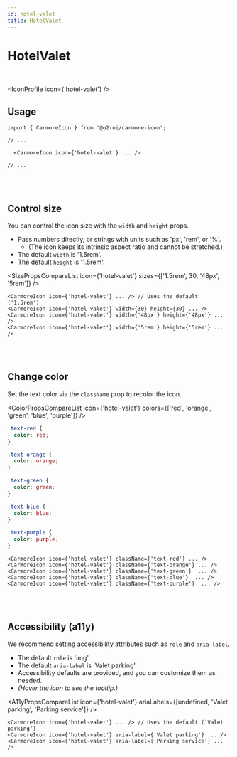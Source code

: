 ```yaml
---
id: hotel-valet
title: HotelValet
---
```




# HotelValet

<br />

<IconProfile icon={'hotel-valet'} />

## Usage

```tsx
import { CarmoreIcon } from '@o2-ui/carmore-icon';

// ...

  <CarmoreIcon icon={'hotel-valet'} ... />

// ...
```

<br />
<br />

## Control size

You can control the icon size with the `width` and `height` props.

- Pass numbers directly, or strings with units such as 'px', 'rem', or '%'.
  - (The icon keeps its intrinsic aspect ratio and cannot be stretched.)
- The default `width` is '1.5rem'.
- The default `height` is '1.5rem'.

<SizePropsCompareList icon={'hotel-valet'} sizes={['1.5rem', 30, '48px', '5rem']} />

```tsx
<CarmoreIcon icon={'hotel-valet'} ... /> // Uses the default ('1.5rem')
<CarmoreIcon icon={'hotel-valet'} width={30} height={30} ... />
<CarmoreIcon icon={'hotel-valet'} width={'48px'} height={'48px'} ... />
<CarmoreIcon icon={'hotel-valet'} width={'5rem'} height={'5rem'} ... />
```

<br />
<br />

## Change color

Set the text color via the `className` prop to recolor the icon.

<ColorPropsCompareList icon={'hotel-valet'} colors={['red', 'orange', 'green', 'blue', 'purple']} />

```css
.text-red {
  color: red;
}

.text-orange {
  color: orange;
}

.text-green {
  color: green;
}

.text-blue {
  color: blue;
}

.text-purple {
  color: purple;
}
```

```tsx
<CarmoreIcon icon={'hotel-valet'} className={'text-red'} ... />
<CarmoreIcon icon={'hotel-valet'} className={'text-orange'} ... />
<CarmoreIcon icon={'hotel-valet'} className={'text-green'}  ... />
<CarmoreIcon icon={'hotel-valet'} className={'text-blue'}  ... />
<CarmoreIcon icon={'hotel-valet'} className={'text-purple'}  ... />
```

<br />
<br />

## Accessibility (a11y)

We recommend setting accessibility attributes such as `role` and `aria-label`.

- The default `role` is 'img'.
- The default `aria-label` is 'Valet parking'.
- Accessibility defaults are provided, and you can customize them as needed.
- _(Hover the icon to see the tooltip.)_

<A11yPropsCompareList icon={'hotel-valet'} ariaLabels={[undefined, 'Valet parking', 'Parking service']} />

```tsx
<CarmoreIcon icon={'hotel-valet'} ... /> // Uses the default ('Valet parking')
<CarmoreIcon icon={'hotel-valet'} aria-label={'Valet parking'} ... />
<CarmoreIcon icon={'hotel-valet'} aria-label={'Parking service'} ... />
```
